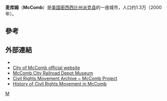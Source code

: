 {{Infobox settlement
|official_name            = 麦库姆
|settlement_type          = 市鎮
|image_skyline            = File:Mccomb03.jpg
|imagesize                = 
|image_caption            = 麥庫姆火車站
|image_flag               = 
|image_seal               =

<!-- Maps -->
|image_map = Pike_County_Mississippi_Incorporated_and_Unincorporated_areas_McComb_Highlighted.svg
|mapsize                  = 250px
|map_caption              = 麦库姆在密西西比州的位置
|image_map1               = 
|mapsize1                 = 
|map_caption1             = 
| pushpin_map = USA
| pushpin_map_caption = 麦库姆在美國的位置
<!-- Location -->
| subdivision_type = 國家
|subdivision_name         = 美國
|subdivision_type1        = [[美国州份|州份]]
|subdivision_name1        = [[密西西比州|密西西比州]]
|subdivision_type2        = [[密西西比州县级行政区列表|县]]
|subdivision_name2        = [[派克縣_(密西西比州)|派克縣]]
|government_footnotes     = 
|government_type          = 
|leader_title             = 市長
|leader_name              = Quordiniah Lockley
|leader_title1            = 
|leader_name1             = 
|established_title        = 
|established_date         =

<!-- Area -->
|unit_pref  = Imperial
|area_footnotes           = <ref name="CenPopGazetteer2019">{{cite web|title=2019 U.S. Gazetteer Files|url=https://www2.census.gov/geo/docs/maps-data/data/gazetteer/2019_Gazetteer/2019_gaz_place_28.txt|publisher=United States Census Bureau|access-date=July 26, 2020}}</ref>
|area_magnitude           = 
|area_total_km2           = 30.66
|area_land_km2            = 30.51
|area_water_km2           = 0.15
|area_total_sq_mi         = 11.84
|area_land_sq_mi          = 11.78
|area_water_sq_mi         = 0.06

<!-- Population -->
|population_as_of         = [[2010_United_States_Census|2010]]
|population_footnotes     = 
|population_total         = 12790
|population_density_km2   = 426.52
|population_density_sq_mi = 1104.67

<!-- General information -->
|timezone                 = [[北美中部时区|CST]]
|utc_offset               = −6
|timezone_DST             = CDT
|utc_offset_DST           = −5
|elevation_footnotes      = 
|elevation_m              = 129
|elevation_ft             = 423
|coordinates              = {{coord|31|14|40.10|N|90|28|17.73|W|region:US-MS_type:city|display=inline,title}}
|postal_code_type         = [[ZIP_code|ZIP code]]s
|postal_code              = 39648-39649
|area_code                = [[Area_code_601|601]]/ [[Area_code_769|769]]
|blank_name             = [[Federal_Information_Processing_Standard|FIPS code]]
|blank_info               = 28-43280
|blank1_name              = [[Geographic_Names_Information_System|GNIS]] feature ID
|blank1_info              = 0673307
|website                  = [http://www.mccomb-ms.gov/ McComb Mississippi]
|footnotes                = 
|pop_est_as_of = 2019
|pop_est_footnotes = <ref name="USCensusEst2019CenPopScriptOnlyDirtyFixDoNotUse">{{cite web|url=https://www.census.gov/programs-surveys/popest/data/tables.2019.html|date=May 24, 2020|title=Population and Housing Unit Estimates|publisher=United States Census Bureau|access-date=May 27, 2020}}</ref>
|population_est = 13013
}}
'''麦库姆'''（'''McComb'''）是[[美国|美国]][[密西西比州|密西西比州]][[派克县_(密西西比州)|派克县]]的一座城市，人口约1.3万（2000年）。

== 參考 ==
{{reflist}}

== 外部連結 ==
{{Commons category}}
* {{wikivoyage-inline|McComb}}
* [http://www.mccomb-ms.gov/ City of McComb official website]
* [http://www.mcrrmuseum.com/ McComb City Railroad Depot Museum]
* [http://www.crmvet.org/tim/timhis61.htm#1961mccomb Civil Rights Movement Archive ~ McComb Project]
* [http://www.mccomblegacies.org/ History of Civil Rights Movement in McComb]

{{Mississippi-stub}}

[[Category:密西西比州城市|M]]